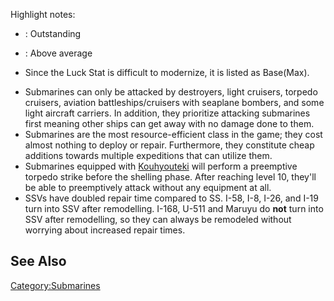 {{For|a sortable table|/Sortable}}

Highlight notes:
*{{color|lime|Green}}: Outstanding
*{{color|gold|Yellow}}: Above average
* Since the Luck Stat is difficult to modernize, it is listed as Base(Max).
{{EliteShipsKai
|I-168/Kai
|I-8
|I-19
|I-26
|I-47/Kai
|I-58
|Maruyu/Kai
|U-511/Kai
|Ro-500
|Luigi Torelli/Kai
|UIT-25
|I-504
|#
|!subclasses
|#
|I-13/Kai
|I-14/Kai
|I-400/Kai
|I-401/Kai
|I-8/Kai
|I-19/Kai
|I-26/Kai
|I-58/Kai

|I-8_notes = Remodels into [[Glossary#Class_classification|SSV]]
|I-19_notes = Remodels into [[Glossary#Class_classification|SSV]]
|I-26_notes = Remodels into [[Glossary#Class_classification|SSV]]
|I-58_notes = Remodels into [[Glossary#Class_classification|SSV]]
|Maruyu/Kai_notes = Buildable via [[Construction#Large Ship Construction|LSC]]<br>Can be used for [[Modernization#Luck|Luck Modernization]].
|Ro-500_notes = [[U-511]] second remodel
|UIT-25_notes = [[Luigi Torelli]] second remodel
|I-504_notes = [[Luigi Torelli]] third remodel
|I-13/Kai_notes = 3 equipment slots.
|I-14/Kai_notes = 3 equipment slots.
|I-401_notes = Buildable via [[Construction#Large Ship Construction|LSC]]
|I-13/Kai_notes_highlight = outstanding
|I-14/Kai_notes_highlight = outstanding

|torpedo_good = 82
|torpedo_outstanding = 87
|night_battle = true
|night_battle_good = 82
|night_battle_outstanding = 90
|los_good = 39
|los_outstanding = 44
|hp_good = 18
|hp_outstanding = 22
|armor_good = 19
|armor_outstanding = 23
|evasion_good = 49
|evasion_outstanding = 59
|aircraft_good = 1
|aircraft_outstanding = 5
|aircraft_slot_good = 2
|luck_good = 19
|luck_outstanding = 35
|fuel_good = 10
|fuel_outstanding = 5
|fuel_operator = <
|ammo_good = 25
|ammo_outstanding = 20
|ammo_operator = <
|reference_type = 2
|custom_row_subclasses_content = '''Submarine Subclasses'''<br />SSV: Aircraft Carrying Submarine<br />Aircraft Carrying Submarines ''are'' counted as Submarines for [[Expedition]]s and map branching.<br />Therefore highlights are with respect to the whole table including Aircraft Carrying Submarines.
}}
*Submarines can only be attacked by destroyers, light cruisers, torpedo cruisers, aviation battleships/cruisers with seaplane bombers, and some light aircraft carriers. In addition, they prioritize attacking submarines first meaning other ships can get away with no damage done to them.
*Submarines are the most resource-efficient class in the game; they cost almost nothing to deploy or repair. Furthermore, they constitute cheap additions towards multiple expeditions that can utilize them.
*Submarines equipped with [[Kouhyouteki]] will perform a preemptive torpedo strike before the shelling phase. After reaching level 10, they'll be able to preemptively attack without any equipment at all.
*SSVs have doubled repair time compared to SS. I-58, I-8, I-26, and I-19 turn into SSV after remodelling. I-168, U-511 and Maruyu do '''not''' turn into SSV after remodelling, so they can always be remodeled without worrying about increased repair times.

==See Also==

{{shiplist}}
[[Category:Submarines]]